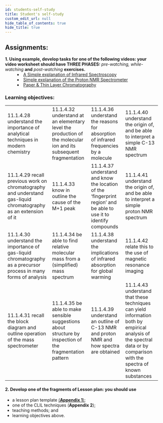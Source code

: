 ```yaml
---
id: students-self-study
title: Student's self-study
custom_edit_url: null
hide_table_of_contents: true
hide_title: true
---
```


## Assignments:

<dl>
  <dt>
    <strong>
      1. Using example, develop tasks for one of the following videos: your
      video worksheet should have THREE PHASES:
    </strong>
    <em> pre-watching, while-watching</em> <strong>and</strong> <em>
      post-watching
    </em> <strong>exercises.</strong>
  </dt>

  <dd>
    <li>
      <a href='https://www.youtube.com/watch?v=9HfJNnoRMPA&list=UUq8D30gXUJvMsPqf6gnZlLg&index=164'>
        A Simple explanation of Infrared Spectroscopy
      </a>
    </li>
    <li>
      <a href='https://www.youtube.com/watch?v=9HfJNnoRMPA&list=UUq8D30gXUJvMsPqf6gnZlLg&index=164'>
        Simple explanation of the Proton NMR Spectrometer
      </a>
    </li>
    <li>
      <a href='https://www.youtube.com/watch?v=J8r8hN05xXk'>
        Paper & Thin Layer Chromatography
      </a>
    </li>
  </dd>
</dl>

### Learning objectives:

<table>
  <tr>
    <td>
      11.1.4.28 understand the importance of analytical techniques in modern
      chemistry
    </td>
    <td>
      11.1.4.32 understand at an elementary level the production of the
      molecular ion and its subsequent fragmentation
    </td>
    <td>
      11.1.4.36 understand the reasons for absorption of infrared frequencies by
      a molecule
    </td>
    <td>
      11.1.4.40 understand the origin of, and be able to interpret a simple C-13
      NMR spectrum
    </td>
  </tr>
  <tr>
    <td>
      11.1.4.29 recall previous work on chromatography and understand gas-liquid
      chromatography as an extension of it
    </td>
    <td>11.1.4.33 know in outline the cause of the M+1 peak</td>
    <td>
      11.1.4.37 understand and know the location of the ‘fingerprint region’ and
      be able to use it to identify compounds
    </td>
    <td>
      11.1.4.41 understand the origin of, and be able to interpret a simple
      proton NMR spectrum
    </td>
  </tr>
  <tr>
    <td>
      11.1.4.30 understand the importance of gas-liquid chromatography as a
      precursor process in many forms of analysis
    </td>
    <td>
      11.1.4.34 be able to find relative molecular mass from a (simplified) mass
      spectrum
    </td>
    <td>
      11.1.4.38 understand the implications of infrared absorption for global
      warming
    </td>
    <td>11.1.4.42 relate this to the use of magnetic resonance imaging</td>
  </tr>
  <tr>
    <td>
      11.1.4.31 recall the block diagram and outline operation of the mass
      spectrometer
    </td>
    <td>
      11.1.4.35 be able to make sensible suggestions about structure by
      inspection of the fragmentation pattern
    </td>
    <td>
      11.1.4.39 understand an outline of C-13 NMR and proton NMR and how spectra
      are obtained
    </td>
    <td>
      11.1.4.43 understand that these techniques can yield information both by
      empirical analysis of the spectral data or by comparison with the spectra
      of known substances
    </td>
  </tr>
</table>

#### 2. Develop one of the fragments of Lesson plan: you should use

- a lesson plan template [(**Appendix 1**)](../appendix/appendix-1);
- one of the CLIL techniques (**Appendix 2**);
- teaching methods; and
- learning objectives above.
